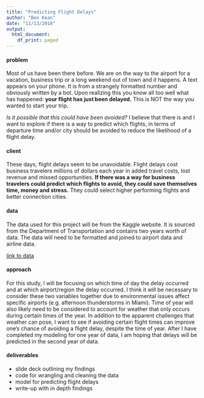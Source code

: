 ```yaml
---
title: "Predicting Flight Delays"
author: "Ben Kean"
date: "11/13/2018"
output:
  html_document:
    df_print: paged
---
```


#### problem
Most of us have been there before. We are on the way to the airport for a vacation, business trip or a long weekend out of town and *it* happens. A text appears on your phone. It is from a strangely formatted number and obviously written by a bot. Upon realizing this you know all too well what has happened: **your flight has just been delayed.** This is NOT the way you wanted to start your trip. 

*Is it possible that this could have been avoided?* I believe that there is and I want to explore if there is a way to predict which flights, in terms of departure time and/or city should be avoided to reduce the likelihood of a flight delay. 

#### client
These days, flight delays seem to be unavoidable. Flight delays cost business travelers millions of dollars each year in added travel costs, lost revenue and missed opportunities. **If there was a way for business travelers could predict which flights to avoid, they could save themselves time, money and stress.** They could select higher performing flights and better connection cities.

#### data
The data used for this project will be from the Kaggle website. It is sourced from the Department of Transportation and contains two years worth of data. The data will need to be formatted and joined to airport data and airline data. 

[link to data](https://www.kaggle.com/usdot/flight-delays#flights.csv)


#### approach
For this study, I will be focusing on which time of day the delay occurred and at which airport/region the delay occurred. I think it will be necessary to consider these two variables together due to environmental issues affect specific airports (e.g. afternoon thunderstorms in Miami). Time of year will also likely need to be considered to account for weather that only occurs during certain times of the year. In addition to the apparent challenges that weather can pose, I want to see if avoiding certain flight times can improve one's chance of avoiding a flight delay, despite the time of year. After I have completed my modeling for one year of data, I am hoping that delays will be predicted in the second year of data. 

#### deliverables
* slide deck outlining my findings
* code for wrangling and cleaning the data
* model for predicting flight delays
* write-up with in depth findings 

